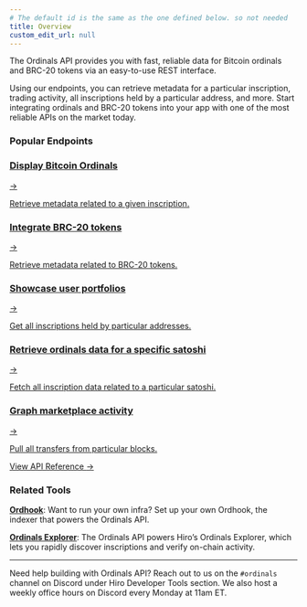 ```yaml
---
# The default id is the same as the one defined below. so not needed
title: Overview
custom_edit_url: null
---
```



<p class="p-3 rounded-lg bg-neutral-100 text-neutral-500 dark:bg-neutral-800 dark:text-neutral-400">The Ordinals API provides you with fast, reliable data for Bitcoin ordinals and BRC-20 tokens via an easy-to-use REST interface.</p>

<div class="mb-10"></div>

Using our endpoints, you can retrieve metadata for a particular inscription, trading activity, all inscriptions held by a particular address, and more. Start integrating ordinals and BRC-20 tokens into your app with one of the most reliable APIs on the market today.

### Popular Endpoints

<div class="subSections my-8">
  <a href="/ordinals/inscription-content">
    <div class="subSectionTitle"><h3>Display Bitcoin Ordinals</h3><span>→</span></div>
    <p>Retrieve metadata related to a given inscription.</p>
  </a>
  <a href="/ordinals/brc-20-tokens">
    <div class="subSectionTitle"><h3>Integrate BRC-20 tokens</h3><span>→</span></div>
    <p>Retrieve metadata related to BRC-20 tokens.</p>
  </a>
</div>

<div class="subSections my-8">
  <a href="/ordinals/list-of-inscriptions">
    <div class="subSectionTitle"><h3>Showcase user portfolios</h3><span>→</span></div>
    <p>Get all inscriptions held by particular addresses.</p>
  </a>
  <a href="/ordinals/satoshi-ordinal">
    <div class="subSectionTitle"><h3>Retrieve ordinals data for a specific satoshi</h3><span>→</span></div>
    <p>Fetch all inscription data related to a particular satoshi.</p>
  </a>
</div>

<div class="subSections my-8 w-[50%]">
  <a href="/ordinals/transfers-per-block">
    <div class="subSectionTitle"><h3>Graph marketplace activity</h3><span>→</span></div>
    <p>Pull all transfers from particular blocks.</p>
  </a>
</div>

<div class="flex justify-end my-8">
  <a href="/ordinals" class="p-3">
    View API Reference <span class="ml-1">→</span>
  </a>
</div>

### Related Tools

**[Ordhook](../ordhook/index.mdx)**: Want to run your own infra? Set up your own Ordhook, the indexer that powers the Ordinals API.

**[Ordinals Explorer](https://ordinals.hiro.so)**: The Ordinals API powers Hiro’s Ordinals Explorer, which lets you rapidly discover inscriptions and verify on-chain activity.

---

Need help building with Ordinals API? Reach out to us on the `#ordinals` channel on Discord under Hiro Developer Tools section. We also host a weekly office hours on Discord every Monday at 11am ET.